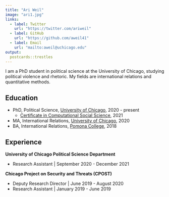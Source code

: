 ```yaml
---
title: "Ari Weil"
image: "ari1.jpg"
links:
  - label: Twitter
    url: "https://twitter.com/ariweil"
  - label: GitHub
    url: "https://github.com/aweil41"
  - label: Email
    url: "mailto:aweil@uchicago.edu"
output:
  postcards::trestles
---
```

 
I am a PhD student in political science at the University of Chicago, studying political violence and rhetoric. My fields are international relations and quantitative methods. 

## Education

* PhD, Political Science, [University of Chicago](https://political-science.uchicago.edu/content/graduate-study-0), 2020 - present
  + [Certificate in Computational Social Science](https://macss.uchicago.edu/content/css-certificate-non-macss-students), 2021
* MA, International Relations, [University of Chicago](https://cir.uchicago.edu/), 2020
* BA, International Relations, [Pomona College](https://www.pomona.edu/academics/majors/international-relations), 2018


## Experience

**University of Chicago Political Science Department**

*   Research Assistant | September 2020 - December 2021

**Chicago Project on Security and Threats (CPOST)** 

*   Deputy Research Director | June 2019 - August 2020
*   Research Assistant | January 2019 - June 2019



